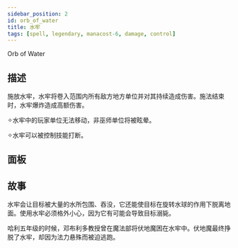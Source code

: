 ```yaml
---
sidebar_position: 2
id: orb_of_water
title: 水牢
tags: [spell, legendary, manacost-6, damage, control]
---
```


Orb of Water

<!--truncate-->



<CardBasics cardKey={id}/>


## 描述

施放水牢，水牢将卷入范围内所有敌方地方单位并对其持续造成伤害。施法结束时，水牢爆炸造成高额伤害。

✧水牢中的玩家单位无法移动，非巫师单位将被眩晕。

✧水牢可以被控制技能打断。

## 面板


<LevelComponent/>


<CardDynamicTable cardKey={id}/>


<CardComplexTable cardKey={id}/>



## 故事

水牢会让目标被大量的水所包围、吞没，它还能使目标在旋转水球的作用下脱离地面。使用水牢必须格外小心，因为它有可能会导致目标溺毙。

哈利五年级的时候，邓布利多教授曾在魔法部将伏地魔困在水牢中。伏地魔最终挣脱了水牢，却因为法力悬殊而被迫逃跑。



